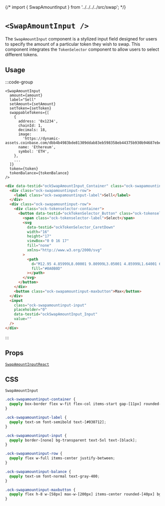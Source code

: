 {/* import { SwapAmountInput } from '../../../../src/swap'; */}

# `<SwapAmountInput />`

The `SwapAmountInput` component is a stylized input field designed for users to specify the amount of a particular token they wish to swap. This component integrates the `TokenSelector` component to allow users to select different tokens.

## Usage

:::code-group

```tsx [code]
<SwapAmountInput
  amount={amount}
  label="Sell"
  setAmount={setAmount}
  setToken={setToken}
  swappableTokens={[
    {
      address: '0x1234',
      chainId: 1,
      decimals: 18,
      image:
        'https://dynamic-assets.coinbase.com/dbb4b4983bde81309ddab83eb598358eb44375b930b94687ebe38bc22e52c3b2125258ffb8477a5ef22e33d6bd72e32a506c391caa13af64c00e46613c3e5806/asset_icons/4113b082d21cc5fab17fc8f2d19fb996165bcce635e6900f7fc2d57c4ef33ae9.png',
      name: 'Ethereum',
      symbol: 'ETH',
    },
    ...
  ]}
  token={token}
  tokenBalance={tokenBalance}
/>
```

```html [return html]
<div data-testid="ockSwapAmountInput_Container" class="ock-swapamountinput-container">
  <div class="ock-swapamountinput-row">
    <label class="ock-swapamountinput-label">Sell</label>
  </div>
  <div class="ock-swapamountinput-row">
    <div class="ock-tokenselector-container">
      <button data-testid="ockTokenSelector_Button" class="ock-tokenselector-button">
        <span class="ock-tokenselector-label">Select</span>
        <svg
          data-testid="ockTokenSelector_CaretDown"
          width="16"
          height="17"
          viewBox="0 0 16 17"
          fill="none"
          xmlns="http://www.w3.org/2000/svg"
        >
          <path
            d="M12.95 4.85999L8.00001 9.80999L3.05001 4.85999L1.64001 6.27999L8.00001 12.64L14.36 6.27999L12.95 4.85999Z"
            fill="#0A0B0D"
          ></path>
        </svg>
      </button>
    </div>
    <button class="ock-swapamountinput-maxbutton">Max</button>
  </div>
  <input
    class="ock-swapamountinput-input"
    placeholder="0"
    data-testid="ockSwapAmountInput_Input"
    value=""
  />
</div>
```

:::

## Props

[`SwapAmountInputReact`](/swap/types#SwapAmountInputReact)

## CSS

`SwapAmountInput`

```css
.ock-swapamountinput-container {
  @apply box-border flex w-fit flex-col items-start gap-[11px] rounded-2xl bg-[#FFF] p-4;
}

.ock-swapamountinput-label {
  @apply text-sm font-semibold text-[#030712];
}

.ock-swapamountinput-input {
  @apply border-[none] bg-transparent text-5xl text-[black];
}

.ock-swapamountinput-row {
  @apply flex w-full items-center justify-between;
}

.ock-swapamountinput-balance {
  @apply text-sm font-normal text-gray-400;
}

.ock-swapamountinput-maxbutton {
  @apply flex h-8 w-[58px] max-w-[200px] items-center rounded-[40px] bg-gray-100 px-3 py-2 text-base font-medium not-italic leading-6 text-gray-500;
}
```

